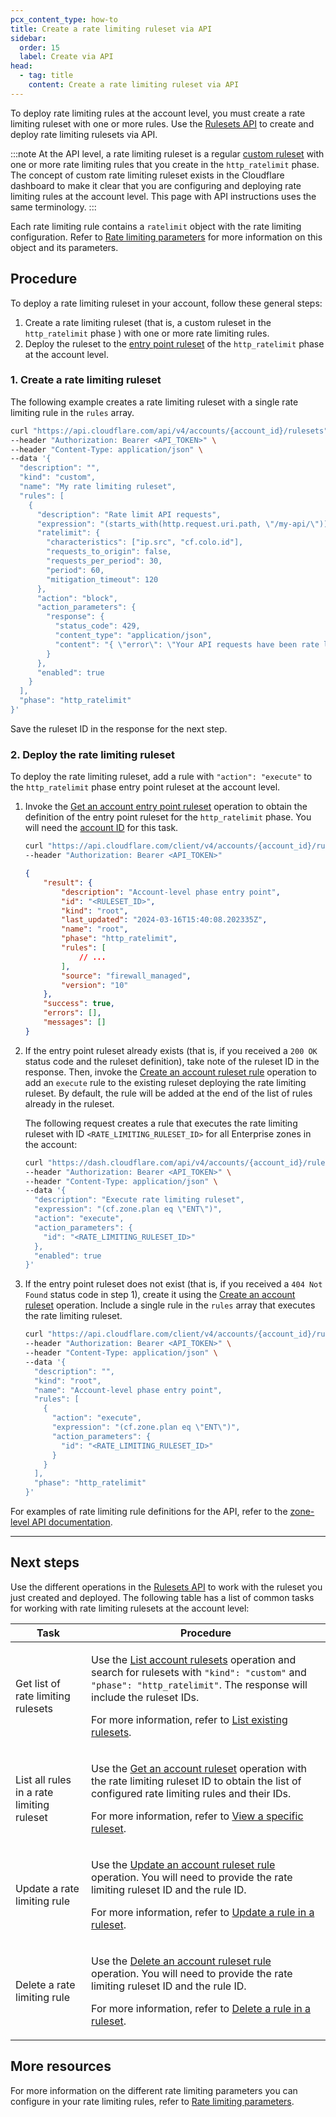 ```yaml
---
pcx_content_type: how-to
title: Create a rate limiting ruleset via API
sidebar:
  order: 15
  label: Create via API
head:
  - tag: title
    content: Create a rate limiting ruleset via API
---
```



To deploy rate limiting rules at the account level, you must create a rate limiting ruleset with one or more rules. Use the [Rulesets API](/ruleset-engine/rulesets-api/) to create and deploy rate limiting rulesets via API.

:::note
At the API level, a rate limiting ruleset is a regular [custom ruleset](/waf/account/custom-rulesets/) with one or more rate limiting rules that you create in the `http_ratelimit` phase. The concept of custom rate limiting ruleset exists in the Cloudflare dashboard to make it clear that you are configuring and deploying rate limiting rules at the account level. This page with API instructions uses the same terminology.
:::

Each rate limiting rule contains a `ratelimit` object with the rate limiting configuration. Refer to [Rate limiting parameters](/waf/rate-limiting-rules/parameters/) for more information on this object and its parameters.

## Procedure

To deploy a rate limiting ruleset in your account, follow these general steps:

1. Create a rate limiting ruleset (that is, a custom ruleset in the `http_ratelimit` phase ) with one or more rate limiting rules.
2. Deploy the ruleset to the [entry point ruleset](/ruleset-engine/about/rulesets/#entry-point-ruleset) of the `http_ratelimit` phase at the account level.

### 1. Create a rate limiting ruleset

The following example creates a rate limiting ruleset with a single rate limiting rule in the `rules` array.

```bash
curl "https://api.cloudflare.com/api/v4/accounts/{account_id}/rulesets" \
--header "Authorization: Bearer <API_TOKEN>" \
--header "Content-Type: application/json" \
--data '{
  "description": "",
  "kind": "custom",
  "name": "My rate limiting ruleset",
  "rules": [
    {
      "description": "Rate limit API requests",
      "expression": "(starts_with(http.request.uri.path, \"/my-api/\"))",
      "ratelimit": {
        "characteristics": ["ip.src", "cf.colo.id"],
        "requests_to_origin": false,
        "requests_per_period": 30,
        "period": 60,
        "mitigation_timeout": 120
      },
      "action": "block",
      "action_parameters": {
        "response": {
          "status_code": 429,
          "content_type": "application/json",
          "content": "{ \"error\": \"Your API requests have been rate limited. Wait a couple of minutes and try again.\" }"
        }
      },
      "enabled": true
    }
  ],
  "phase": "http_ratelimit"
}'
```

Save the ruleset ID in the response for the next step.

### 2. Deploy the rate limiting ruleset

To deploy the rate limiting ruleset, add a rule with `"action": "execute"` to the `http_ratelimit` phase entry point ruleset at the account level.

1.  Invoke the [Get an account entry point ruleset](/api/operations/getAccountEntrypointRuleset) operation to obtain the definition of the entry point ruleset for the `http_ratelimit` phase. You will need the [account ID](/fundamentals/setup/find-account-and-zone-ids/) for this task.

    ```bash
    curl "https://api.cloudflare.com/client/v4/accounts/{account_id}/rulesets/phases/http_ratelimit/entrypoint" \
    --header "Authorization: Bearer <API_TOKEN>"
    ```

    ```json output {4}
    {
    	"result": {
    		"description": "Account-level phase entry point",
    		"id": "<RULESET_ID>",
    		"kind": "root",
    		"last_updated": "2024-03-16T15:40:08.202335Z",
    		"name": "root",
    		"phase": "http_ratelimit",
    		"rules": [
    			// ...
    		],
    		"source": "firewall_managed",
    		"version": "10"
    	},
    	"success": true,
    	"errors": [],
    	"messages": []
    }
    ```

2.  If the entry point ruleset already exists (that is, if you received a `200 OK` status code and the ruleset definition), take note of the ruleset ID in the response. Then, invoke the [Create an account ruleset rule](/api/operations/createAccountRulesetRule) operation to add an `execute` rule to the existing ruleset deploying the rate limiting ruleset. By default, the rule will be added at the end of the list of rules already in the ruleset.

    The following request creates a rule that executes the rate limiting ruleset with ID `<RATE_LIMITING_RULESET_ID>` for all Enterprise zones in the account:

    ```bash
    curl "https://dash.cloudflare.com/api/v4/accounts/{account_id}/rulesets/{ruleset_id}/rules" \
    --header "Authorization: Bearer <API_TOKEN>" \
    --header "Content-Type: application/json" \
    --data '{
      "description": "Execute rate limiting ruleset",
      "expression": "(cf.zone.plan eq \"ENT\")",
      "action": "execute",
      "action_parameters": {
        "id": "<RATE_LIMITING_RULESET_ID>"
      },
      "enabled": true
    }'
    ```

    <Render file="account-enterprise-zones-only-api" />

3.  If the entry point ruleset does not exist (that is, if you received a `404 Not Found` status code in step 1), create it using the [Create an account ruleset](/api/operations/createAccountRuleset) operation. Include a single rule in the `rules` array that executes the rate limiting ruleset.

    ```bash
    curl "https://api.cloudflare.com/client/v4/accounts/{account_id}/rulesets" \
    --header "Authorization: Bearer <API_TOKEN>" \
    --header "Content-Type: application/json" \
    --data '{
      "description": "",
      "kind": "root",
      "name": "Account-level phase entry point",
      "rules": [
        {
          "action": "execute",
          "expression": "(cf.zone.plan eq \"ENT\")",
          "action_parameters": {
            "id": "<RATE_LIMITING_RULESET_ID>"
          }
        }
      ],
      "phase": "http_ratelimit"
    }'
    ```

For examples of rate limiting rule definitions for the API, refer to the [zone-level API documentation](/waf/rate-limiting-rules/create-api/).

---

## Next steps

Use the different operations in the [Rulesets API](/ruleset-engine/rulesets-api/) to work with the ruleset you just created and deployed. The following table has a list of common tasks for working with rate limiting rulesets at the account level:

| Task                                      | Procedure                                                                                                                                                                                                                                         |
| ----------------------------------------- | ------------------------------------------------------------------------------------------------------------------------------------------------------------------------------------------------------------------------------------------------- |
| Get list of rate limiting rulesets        | <p>Use the [List account rulesets][1] operation and search for rulesets with `"kind": "custom"` and `"phase": "http_ratelimit"`. The response will include the ruleset IDs.</p><p>For more information, refer to [List existing rulesets][2].</p> |
| List all rules in a rate limiting ruleset | <p>Use the [Get an account ruleset][3] operation with the rate limiting ruleset ID to obtain the list of configured rate limiting rules and their IDs.</p><p>For more information, refer to [View a specific ruleset][4].</p>                     |
| Update a rate limiting rule               | <p>Use the [Update an account ruleset rule][5] operation. You will need to provide the rate limiting ruleset ID and the rule ID.</p><p>For more information, refer to [Update a rule in a ruleset][6].</p>                                        |
| Delete a rate limiting rule               | <p>Use the [Delete an account ruleset rule][7] operation. You will need to provide the rate limiting ruleset ID and the rule ID.</p><p>For more information, refer to [Delete a rule in a ruleset][8].</p>                                        |

[1]: /api/operations/listAccountRulesets
[2]: /ruleset-engine/rulesets-api/view/#list-existing-rulesets
[3]: /api/operations/getAccountRuleset
[4]: /ruleset-engine/rulesets-api/view/#view-a-specific-ruleset
[5]: /api/operations/updateAccountRulesetRule
[6]: /ruleset-engine/rulesets-api/update-rule/
[7]: /api/operations/deleteAccountRulesetRule
[8]: /ruleset-engine/rulesets-api/delete-rule/

## More resources

For more information on the different rate limiting parameters you can configure in your rate limiting rules, refer to [Rate limiting parameters](/waf/rate-limiting-rules/parameters/).
